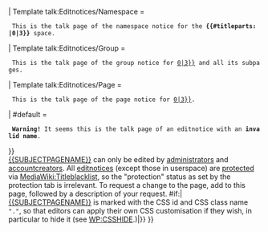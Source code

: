 {{tmbox
| type  = notice
| image = [[Image:Template-protection-shackle-picture-1.svg|45px]]
| text = 
{{#switch: {{#titleparts: {{FULLPAGENAME}} |2|0}}
| Template talk:Editnotices/Namespace = 
  This is the talk page of the namespace notice for the '''{{#titleparts: {{FULLPAGENAME}} |0|3}}''' space.
| Template talk:Editnotices/Group = 
  This is the talk page of the group notice for [[{{#titleparts: {{FULLPAGENAME}} |0|3}}]] and all its subpages.
| Template talk:Editnotices/Page = 
  This is the talk page of the page notice for [[{{#titleparts: {{FULLPAGENAME}} |0|3}}]].
| #default = 
  '''Warning!''' It seems this is the talk page of an editnotice with an '''invalid name'''.
}} <br /> [[{{SUBJECTPAGENAME}}]] can only be edited by [[Wikipedia:Administrators|administrators]] and [[Wikipedia:User access levels#Accountcreator|accountcreators]]. All [[WP:Editnotice|editnotices]] (except those in userspace) are [[Wikipedia:Protection policy|protected]] via [[MediaWiki:Titleblacklist]], so the "protection" status as set by the protection tab is irrelevant. To request a change to the page, add {{tl|editprotected}} to this page, followed by a description of your request. {{{{{subst|}}}#if:{{{1|}}}| [[{{SUBJECTPAGENAME}}]] is marked with the CSS id and CSS class name <tt>".{{{1}}}"</tt>, so that editors can apply their own CSS customisation if they wish, in particular to hide it (see [[WP:CSSHIDE]].)|}}
}}<noinclude>

{{documentation}}
<!-- Add categories and interwikis to the /doc subpage, not here! -->
</noinclude>